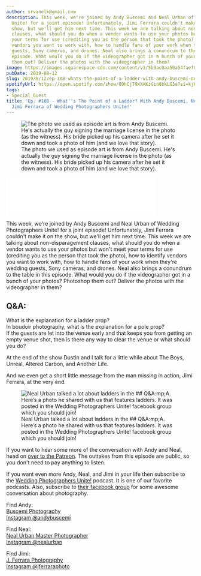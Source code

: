 ```yaml
---
author: srvanelk@gmail.com
description: This week, we're joined by Andy Buscemi and Neal Urban of Wedding Photographers
  Unite! for a joint episode! Unfortunately, Jimi Ferrara couldn't make it on the
  show, but we'll get him next time. This week we are talking about non-disparagement
  clauses, what should you do when a vendor wants to use your photos but won't meet
  your terms for use (crediting you as the person that took the photo), how to identify
  vendors you want to work with, how to handle fans of your work when they're wedding
  guests, Sony cameras, and drones. Neal also brings a conundrum to the table in this
  episode. What would you do if the videographer got in a bunch of your photos? Photoshop
  them out? Deliver the photos with the videographer in them?
image: https://images.squarespace-cdn.com/content/v1/5b9ac0aa50a54faef024c950/1565638151244-BW4QZSYDI90TL2XTXJVW/AB-1.jpg?format=original
pubDate: 2019-08-12
slug: 2019/8/12/ep-108-whats-the-point-of-a-ladder-with-andy-buscemi-neal-urban-and-jimi-ferrera-of-wedding-photographers-unite
spotifyUrl: https://open.spotify.com/show/09hCjT9XXAKzGin8bkLG3a?si=kjRZvQ1JTb6Ov3HVzSSlWA
tags:
- Special Guest
title: 'Ep. #108 - What''s The Point of a Ladder? With Andy Buscemi, Neal Urban, and
  Jimi Ferrara of Wedding Photographers Unite!'
---
```


<figure>
  <img src="https://images.squarespace-cdn.com/content/v1/5b9ac0aa50a54faef024c950/1565638151244-BW4QZSYDI90TL2XTXJVW/AB-1.jpg?format=original" alt=" The photo we used as episode art is from Andy Buscemi. He's actually the guy signing the marriage license in the photo (as the witness). His bride picked up his camera after he set it down and took a photo of him (and we love that story). " />
  <figcaption>The photo we used as episode art is from Andy Buscemi. He's actually the guy signing the marriage license in the photo (as the witness). His bride picked up his camera after he set it down and took a photo of him (and we love that story).</figcaption>
</figure>
<iframe class="embedly-embed" src="//cdn.embedly.com/widgets/media.html?src=https%3A%2F%2Fanchor.fm%2Fweddingphotohangover%2Fembed%2Fepisodes%2FEp--108---Whats-The-Point-of-a-Ladder--With-Andy-Buscemi--Neal-Urban--and-Jimi-Ferrera-of-Wedding-Photographers-Unite-e4u406&url=https%3A%2F%2Fanchor.fm%2Fweddingphotohangover%2Fepisodes%2FEp--108---Whats-The-Point-of-a-Ladder--With-Andy-Buscemi--Neal-Urban--and-Jimi-Ferrera-of-Wedding-Photographers-Unite-e4u406&image=https%3A%2F%2Fd3t3ozftmdmh3i.cloudfront.net%2Fproduction%2Fpodcast_uploaded_episode400%2F805714%2F805714-1565636895851-730b63316f7bc.jpg&key=61d05c9d54e8455ea7a9677c366be814&type=text%2Fhtml&schema=anchor&wmode=opaque" width="400" height="102" scrolling="no" frameborder="0" allow="autoplay; fullscreen" allowfullscreen="true"></iframe>

This week, we're joined by Andy Buscemi and Neal Urban of Wedding Photographers Unite! for a joint episode! Unfortunately, Jimi Ferrara couldn't make it on the show, but we'll get him next time. This week we are talking about non-disparagement clauses, what should you do when a vendor wants to use your photos but won't meet your terms for use (crediting you as the person that took the photo), how to identify vendors you want to work with, how to handle fans of your work when they're wedding guests, Sony cameras, and drones. Neal also brings a conundrum to the table in this episode. What would you do if the videographer got in a bunch of your photos? Photoshop them out? Deliver the photos with the videographer in them?

## Q&A:  
What is the explanation for a ladder prop?  
In boudoir photography, what is the explanation for a pole prop?  
If the guests are let into the venue early and that keeps you from getting an empty venue shot, then is there any way to clear the venue or what should you do?

At the end of the show Dustin and I talk for a little while about The Boys, Unreal, Altered Carbon, and Another Life.

And we even get a short little message from the man missing in action, Jimi Ferrara, at the very end.

<figure>
  <img src="https://images.squarespace-cdn.com/content/v1/5b9ac0aa50a54faef024c950/1565638403303-CLLSI4YFDKXEED3RL1IK/Neal+Urban+Ladder+Photo.jpg?format=original" alt=" Neal Urban talked a lot about ladders in the ## Q&A:mp;A. Here’s a photo he shared with us that features ladders. It was posted in the  Wedding Photographers Unite! facebook group  which you should join! " />
  <figcaption>Neal Urban talked a lot about ladders in the ## Q&A:mp;A. Here’s a photo he shared with us that features ladders. It was posted in the  Wedding Photographers Unite! facebook group  which you should join!</figcaption>
</figure>

If you want to hear some more of the conversation with Andy and Neal, head on [over to the Patreon](https://www.patreon.com/posts/ep-108-andy-and-29113655). The outtakes from this episode are public, so you don't need to pay anything to listen.

If you want even more Andy, Neal, and Jimi in your life then subscribe to the [Wedding Photographers Unite!](http://www.weddingphotographersunite.com/) podcast. It is one of our favorite podcasts. Also, subscribe to [their facebook group](https://www.facebook.com/groups/985127834948280/) for some awesome conversation about photography.

Find Andy:  
[Buscemi Photography](https://www.buscemiphotography.com/)  
[Instagram @andybuscemi](https://www.instagram.com/andybuscemi/)

Find Neal:  
[Neal Urban Master Photographer](https://www.nealurban.com/)  
[Instagram @nealurban](https://www.instagram.com/nealurban/)

Find Jimi:  
[J. Ferrara Photography](https://www.jamesferrara.com/)  
[Instagram @jferraraphoto](https://www.instagram.com/jferraraphoto/)